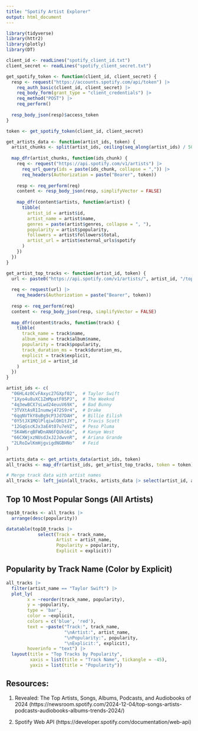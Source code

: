 ```yaml
---
title: "Spotify Artist Explorer"
output: html_document
---
```


```r
library(tidyverse)
library(httr2)
library(plotly)
library(DT)
```

```r
client_id <- readLines("spotify_client_id.txt")
client_secret <- readLines("spotify_client_secret.txt")

get_spotify_token <- function(client_id, client_secret) {
  resp <- request("https://accounts.spotify.com/api/token") |>
    req_auth_basic(client_id, client_secret) |>
    req_body_form(grant_type = "client_credentials") |>
    req_method("POST") |>
    req_perform()
  
  resp_body_json(resp)$access_token
}

token <- get_spotify_token(client_id, client_secret)
```

```r
get_artists_data <- function(artist_ids, token) {
  artist_chunks <- split(artist_ids, ceiling(seq_along(artist_ids) / 50))
  
  map_dfr(artist_chunks, function(ids_chunk) {
    req <- request("https://api.spotify.com/v1/artists") |>
      req_url_query(ids = paste(ids_chunk, collapse = ",")) |>
      req_headers(Authorization = paste("Bearer", token))
    
    resp <- req_perform(req)
    content <- resp_body_json(resp, simplifyVector = FALSE)
    
    map_dfr(content$artists, function(artist) {
      tibble(
        artist_id = artist$id,
        artist_name = artist$name,
        genres = paste(artist$genres, collapse = ", "),
        popularity = artist$popularity,
        followers = artist$followers$total,
        artist_url = artist$external_urls$spotify
      )
    })
  })
}

get_artist_top_tracks <- function(artist_id, token) {
  url <- paste0("https://api.spotify.com/v1/artists/", artist_id, "/top-tracks?market=US")
  
  req <- request(url) |>
    req_headers(Authorization = paste("Bearer", token))
  
  resp <- req_perform(req)
  content <- resp_body_json(resp, simplifyVector = FALSE)
  
  map_dfr(content$tracks, function(track) {
    tibble(
      track_name = track$name,
      album_name = track$album$name,
      popularity = track$popularity,
      track_duration_ms = track$duration_ms,
      explicit = track$explicit,
      artist_id = artist_id
    )
  })
}

artist_ids <- c(
  "06HL4z0CvFAxyc27GXpf02",  # Taylor Swift
  "1Xyo4u8uXC1ZmMpatF05PJ",  # The Weeknd
  "4q3ewBCX7sLwd24euuV69X",  # Bad Bunny
  "3TVXtAsR1Inumwj472S9r4",  # Drake
  "6qqNVTkY8uBg9cP3Jd7DAH",  # Billie Eilish
  "0Y5tJX1MQlPlqiwlOH1tJY",  # Travis Scott
  "12GqGscKJx3aE4t07u7eVZ",  # Peso Pluma
  "5K4W6rqBFWDnAN6FQUkS6x",  # Kanye West
  "66CXWjxzNUsdJxJ2JdwvnR",  # Ariana Grande
  "2LRoIwlKmHjgvigdNGBHNo"   # Feid
)

artists_data <- get_artists_data(artist_ids, token)
all_tracks <- map_dfr(artist_ids, get_artist_top_tracks, token = token)

# Merge track data with artist names
all_tracks <- left_join(all_tracks, artists_data |> select(artist_id, artist_name), by = "artist_id")
```


## Top 10 Most Popular Songs (All Artists)

```r
top10_tracks <- all_tracks |> 
  arrange(desc(popularity))

datatable(top10_tracks |> 
            select(Track = track_name,
                   Artist = artist_name,
                   Popularity = popularity,
                   Explicit = explicit))
```

## Popularity by Track Name (Color by Explicit)

```r
all_tracks |>
  filter(artist_name == "Taylor Swift") |>
  plot_ly(
        x = ~reorder(track_name, popularity),
        y = ~popularity,
        type = 'bar',
        color = ~explicit,
        colors = c('blue', 'red'),
        text = ~paste("Track:", track_name,
                      "\nArtist:", artist_name,
                      "\nPopularity:", popularity,
                      "\nExplicit:", explicit),
        hoverinfo = "text") |>
  layout(title = "Top Tracks by Popularity",
         xaxis = list(title = "Track Name", tickangle = -45),
         yaxis = list(title = "Popularity"))
```

## Resources:
1. Revealed: The Top Artists, Songs, Albums, Podcasts, and Audiobooks of 2024 (https://newsroom.spotify.com/2024-12-04/top-songs-artists-podcasts-audiobooks-albums-trends-2024/)

2. Spotify Web API
(https://developer.spotify.com/documentation/web-api)
